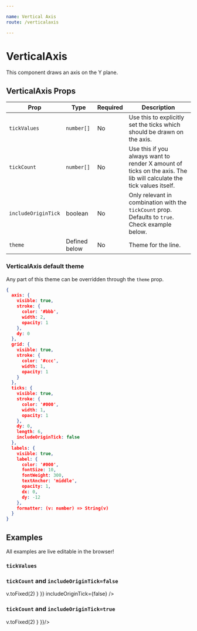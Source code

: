 ```yaml
---

name: Vertical Axis
route: /verticalaxis

---
```




# VerticalAxis

This component draws an axis on the Y plane.


## VerticalAxis Props
| Prop        | Type | Required | Description
| ----------- | ----------- | ------------- | ------ |
| `tickValues`      | `number[]` | No | Use this to explicitly set the ticks which should be drawn on the axis. |
| `tickCount`      | `number[]` | No | Use this if you always want to render X amount of ticks on the axis. The lib will calculate the tick values itself. |
| `includeOriginTick`   | boolean | No | Only relevant in combination with the `tickCount` prop. Defaults to `true`. Check example below.  |
| `theme`   | Defined below        | No | Theme for the line.  |

### VerticalAxis default theme
Any part of this theme can be overridden through the `theme` prop.

```json
{
  axis: {
    visible: true,
    stroke: {
      color: '#bbb',
      width: 2,
      opacity: 1
    },
    dy: 0
  },
  grid: {
    visible: true,
    stroke: {
      color: '#ccc',
      width: 1,
      opacity: 1
    }
  },
  ticks: {
    visible: true,
    stroke: {
      color: '#000',
      width: 1,
      opacity: 1
    },
    dy: 0,
    length: 6,
    includeOriginTick: false
  },
  labels: {
    visible: true,
    label: {
      color: '#000',
      fontSize: 10,
      fontWeight: 300,
      textAnchor: 'middle',
      opacity: 1,
      dx: 0,
      dy: -12
    },
    formatter: (v: number) => String(v)
  }
}
```

## Examples

All examples are live editable in the browser!

### `tickValues`

<Playground>
<Chart
  style={{ height: 200, width: 400 }}
  data={[
    { x: -2, y: 15 },
    { x: -1, y: 10 },
    { x: 0, y: 12 },
    { x: 1, y: 7 },
    { x: 2, y: 6 },
    { x: 3, y: 3 },
    { x: 4, y: 5 },
    { x: 5, y: 8 },
    { x: 6, y: 12 },
    { x: 7, y: 14 },
    { x: 8, y: 12 },
    { x: 9, y: 13.5 },
    { x: 10, y: 18 },
  ]}
  padding={{ left: 40, bottom: 20, right: 20, top: 20 }}
  xDomain={{ min: -2, max: 10 }}
  yDomain={{ min: -4, max: 20 }}
>
  <VerticalAxis tickValues={[-2, 0, 2, 6, 8, 10, 16, 18]} />
  <Line theme={{ stroke: { color: '#44bd32', width: 10 } }} />
</Chart>
</Playground>

### `tickCount` and `includeOriginTick=false`
<Playground>
<Chart
  style={{ height: 200, width: 400 }}
  data={[
    { x: -2, y: 15 },
    { x: -1, y: 10 },
    { x: 0, y: 12 },
    { x: 1, y: 7 },
    { x: 2, y: 6 },
    { x: 3, y: 3 },
    { x: 4, y: 5 },
    { x: 5, y: 8 },
    { x: 6, y: 12 },
    { x: 7, y: 14 },
    { x: 8, y: 12 },
    { x: 9, y: 13.5 },
    { x: 10, y: 18 },
  ]}
  padding={{ left: 40, bottom: 20, right: 20, top: 20 }}
  xDomain={{ min: -2, max: 10 }}
  yDomain={{ min: -4, max: 20 }}
>
  <VerticalAxis tickCount={5} theme={{ labels: { formatter: (v) => v.toFixed(2) } }} includeOriginTick={false} />
  <Line theme={{ stroke: { color: '#44bd32', width: 10 } }} />
</Chart>
</Playground>

### `tickCount` and `includeOriginTick=true`
<Playground>
<Chart
  style={{ height: 200, width: 400 }}
  data={[
    { x: -2, y: 15 },
    { x: -1, y: 10 },
    { x: 0, y: 12 },
    { x: 1, y: 7 },
    { x: 2, y: 6 },
    { x: 3, y: 3 },
    { x: 4, y: 5 },
    { x: 5, y: 8 },
    { x: 6, y: 12 },
    { x: 7, y: 14 },
    { x: 8, y: 12 },
    { x: 9, y: 13.5 },
    { x: 10, y: 18 },
  ]}
  padding={{ left: 40, bottom: 20, right: 20, top: 20 }}
  xDomain={{ min: -2, max: 10 }}
  yDomain={{ min: -4, max: 20 }}
>
  <VerticalAxis tickCount={5} includeOriginTick theme={{ labels: { formatter: (v) => v.toFixed(2) } }}/>
  <Line theme={{ stroke: { color: '#44bd32', width: 10 } }} />
</Chart>
</Playground>
